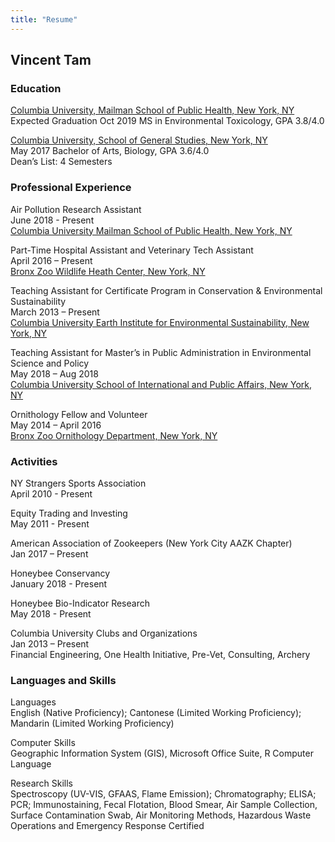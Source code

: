```yaml
---
title: "Resume"
---
```

## Vincent Tam  
### Education  
[Columbia University, Mailman School of Public Health, New York, NY](https://www.mailman.columbia.edu/)   
Expected Graduation Oct 2019
MS in Environmental Toxicology, GPA 3.8/4.0    

[Columbia University, School of General Studies, New York, NY](https://gs.columbia.edu/)   
May 2017 Bachelor of Arts, Biology, GPA 3.6/4.0  
Dean’s List: 4 Semesters

### Professional Experience  
Air Pollution Research Assistant    
June 2018 - Present  
[Columbia University Mailman School of Public Health, New York, NY](https://www.mailman.columbia.edu/)    

Part-Time Hospital Assistant and Veterinary Tech Assistant   
April 2016 – Present  
[Bronx Zoo Wildlife Heath Center, New York, NY](www.wcs.org)  

Teaching Assistant for Certificate Program in Conservation & Environmental Sustainability   
March 2013 – Present  
[Columbia University Earth Institute for Environmental Sustainability, New York, NY](http://eices.columbia.edu/)    

Teaching Assistant for Master’s in Public Administration in Environmental Science and Policy   
May 2018 – Aug 2018  
[Columbia University School of International and Public Affairs, New York, NY](https://sipa.columbia.edu/)    

Ornithology Fellow and Volunteer  
May 2014 – April 2016  
[Bronx Zoo Ornithology Department, New York, NY](www.wcs.org)    

### Activities
NY Strangers Sports Association    
April 2010 - Present    

Equity Trading and Investing    
May 2011 - Present    

American Association of Zookeepers (New York City AAZK Chapter)    
Jan 2017 – Present    

Honeybee Conservancy    
January 2018 - Present    

Honeybee Bio-Indicator Research    
May 2018 - Present
   
Columbia University Clubs and Organizations    
Jan 2013 – Present    
Financial Engineering, One Health Initiative, Pre-Vet, Consulting, Archery    

### Languages and Skills  
Languages    
English (Native Proficiency); Cantonese (Limited Working Proficiency); Mandarin (Limited Working Proficiency)    

Computer Skills    
Geographic Information System (GIS), Microsoft Office Suite, R Computer Language    

Research Skills    
Spectroscopy (UV-VIS, GFAAS, Flame Emission); Chromatography; ELISA; PCR; Immunostaining, Fecal Flotation, Blood Smear, Air Sample Collection, Surface Contamination Swab, Air Monitoring Methods, Hazardous Waste Operations and Emergency Response Certified